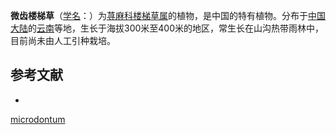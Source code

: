 {{Speciesbox
| name = 微齿楼梯草
| status = 
| status_system = 
| image =
| genus = Elatostema
| species = microdontum
| authority = W. T. Wang
}}

'''微齿楼梯草'''（[[学名|学名]]：{{lang|la|''Elatostema microdontum''}}）为[[荨麻科|荨麻科]][[楼梯草属|楼梯草属]]的植物，是中国的特有植物。分布于[[中国大陆|中国大陆]]的[[云南|云南]]等地，生长于海拔300米至400米的地区，常生长在山沟热带雨林中，目前尚未由人工引种栽培。

== 参考文献 ==
<div class="references-small">
* {{cite web| url =http://www.bioinfo.cn/db05/KmzwSpecies.php?action=view&id=23209| title =微齿楼梯草| work =《中国高等植物数据库全库》| publisher =中国科学院微生物研究所| author =昆明植物研究所| accessdate =2009-02-25| deadurl =yes| archiveurl =https://web.archive.org/web/20160305073849/http://www.bioinfo.cn/db05/KmzwSpecies.php?action=view&id=23209| archivedate =2016-03-05}}
</div>
{{Taxonbar|from=Q11071480}}

{{DEFAULTSORT:Elatostema microdontum}}
[[Category:楼梯草属|microdontum]]


{{Urticaceae-stub}}